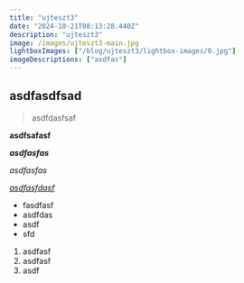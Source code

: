 ```yaml
---
title: "ujteszt3"
date: "2024-10-21T08:13:28.440Z"
description: "ujteszt3"
image: /images/ujteszt3-main.jpg
lightboxImages: ["/blog/ujteszt3/lightbox-images/0.jpg"]
imageDescriptions: ["asdfas"]
---
```


## asdfasdfsad



> asdfdasfsaf



**asdfsafasf**

***asdfasfas***

*asdfasfas*

*<u>asdfasfdasf</u>*





* fasdfasf
* asdfdas
* asdf
* sfd



1. asdfasf
2. asdfasf
3. asdf
